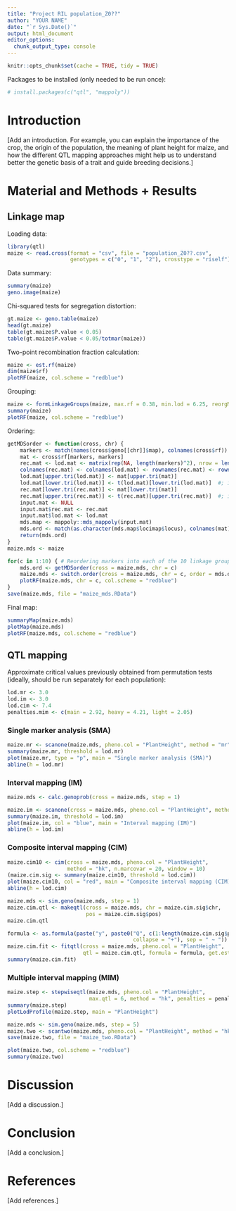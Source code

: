 ```yaml
---
title: "Project RIL population_Z0??"
author: "YOUR NAME"
date: "`r Sys.Date()`"
output: html_document
editor_options: 
  chunk_output_type: console
---
```


```r
knitr::opts_chunk$set(cache = TRUE, tidy = TRUE)
```

Packages to be installed (only needed to be run once):

```r
# install.packages(c("qtl", "mappoly"))
```

# Introduction

[Add an introduction. For example, you can explain the importance of the crop, the origin of the population, the meaning of plant height for maize, and how the different QTL mapping approaches might help us to understand better the genetic basis of a trait and guide breeding decisions.]

# Material and Methods + Results

## Linkage map

Loading data:

```r
library(qtl)
maize <- read.cross(format = "csv", file = "population_Z0??.csv", 
                    genotypes = c("0", "1", "2"), crosstype = "riself")
```

Data summary:

```r
summary(maize)
geno.image(maize)
```

Chi-squared tests for segregation distortion:

```r
gt.maize <- geno.table(maize) 
head(gt.maize)
table(gt.maize$P.value < 0.05)
table(gt.maize$P.value < 0.05/totmar(maize))
```

Two-point recombination fraction calculation:

```r
maize <- est.rf(maize)
dim(maize$rf)
plotRF(maize, col.scheme = "redblue")
```

Grouping:

```r
maize <- formLinkageGroups(maize, max.rf = 0.38, min.lod = 6.25, reorgMarkers = TRUE)
summary(maize)
plotRF(maize, col.scheme = "redblue")
```

Ordering:

```r
getMDSorder <- function(cross, chr) {
    markers <- match(names(cross$geno[[chr]]$map), colnames(cross$rf))
    mat <- cross$rf[markers, markers]
    rec.mat <- lod.mat <- matrix(rep(NA, length(markers)^2), nrow = length(markers))
    colnames(rec.mat) <- colnames(lod.mat) <- rownames(rec.mat) <- rownames(lod.mat) <- colnames(mat)
    lod.mat[upper.tri(lod.mat)] <- mat[upper.tri(mat)]
    lod.mat[lower.tri(lod.mat)] <- t(lod.mat)[lower.tri(lod.mat)]  #; image(lod.mat)
    rec.mat[lower.tri(rec.mat)] <- mat[lower.tri(mat)]
    rec.mat[upper.tri(rec.mat)] <- t(rec.mat)[upper.tri(rec.mat)]  #; image(rec.mat)
    input.mat <- NULL
    input.mat$rec.mat <- rec.mat
    input.mat$lod.mat <- lod.mat
    mds.map <- mappoly::mds_mappoly(input.mat)
    mds.ord <- match(as.character(mds.map$locimap$locus), colnames(mat))
    return(mds.ord)
}
maize.mds <- maize
```

```r
for(c in 1:10) { # Reordering markers into each of the 10 linkage groups
    mds.ord <- getMDSorder(cross = maize.mds, chr = c)
    maize.mds <- switch.order(cross = maize.mds, chr = c, order = mds.ord)
    plotRF(maize.mds, chr = c, col.scheme = "redblue")
}
save(maize.mds, file = "maize_mds.RData")
```

Final map:

```r
summaryMap(maize.mds)
plotMap(maize.mds)
plotRF(maize.mds, col.scheme = "redblue")
```

## QTL mapping

Approximate critical values previously obtained from permutation tests (ideally, should be run separately for each population):

```r
lod.mr <- 3.0
lod.im <- 3.0
lod.cim <- 7.4
penalties.mim <- c(main = 2.92, heavy = 4.21, light = 2.05)
```

### Single marker analysis (SMA)

```r
maize.mr <- scanone(maize.mds, pheno.col = "PlantHeight", method = "mr")
summary(maize.mr, threshold = lod.mr)
plot(maize.mr, type = "p", main = "Single marker analysis (SMA)")
abline(h = lod.mr)
```

### Interval mapping (IM)

```r
maize.mds <- calc.genoprob(cross = maize.mds, step = 1)
```

```r
maize.im <- scanone(cross = maize.mds, pheno.col = "PlantHeight", method = "hk")
summary(maize.im, threshold = lod.im)
plot(maize.im, col = "blue", main = "Interval mapping (IM)")
abline(h = lod.im)
```

### Composite interval mapping (CIM)

```r
maize.cim10 <- cim(cross = maize.mds, pheno.col = "PlantHeight", 
                   method = "hk", n.marcovar = 20, window = 10)
(maize.cim.sig <- summary(maize.cim10, threshold = lod.cim))
plot(maize.cim10, col = "red", main = "Composite interval mapping (CIM)")
abline(h = lod.cim)
```

```r
maize.mds <- sim.geno(maize.mds, step = 1)
maize.cim.qtl <- makeqtl(cross = maize.mds, chr = maize.cim.sig$chr, 
                         pos = maize.cim.sig$pos)
maize.cim.qtl
```

```r
formula <- as.formula(paste("y", paste0("Q", c(1:length(maize.cim.sig$pos)), 
                                        collapse = "+"), sep = " ~ "))
maize.cim.fit <- fitqtl(cross = maize.mds, pheno.col = "PlantHeight", 
                        qtl = maize.cim.qtl, formula = formula, get.ests = TRUE)
summary(maize.cim.fit)
```

### Multiple interval mapping (MIM)

```r
maize.step <- stepwiseqtl(maize.mds, pheno.col = "PlantHeight", 
                          max.qtl = 6, method = "hk", penalties = penalties.mim)
summary(maize.step)
plotLodProfile(maize.step, main = "PlantHeight")
```

```r
maize.mds <- sim.geno(maize.mds, step = 5)
maize.two <- scantwo(maize.mds, pheno.col = "PlantHeight", method = "hk")
save(maize.two, file = "maize_two.RData")
```

```r
plot(maize.two, col.scheme = "redblue")
summary(maize.two)
```

# Discussion

[Add a discussion.]

# Conclusion

[Add a conclusion.]

# References

[Add references.]